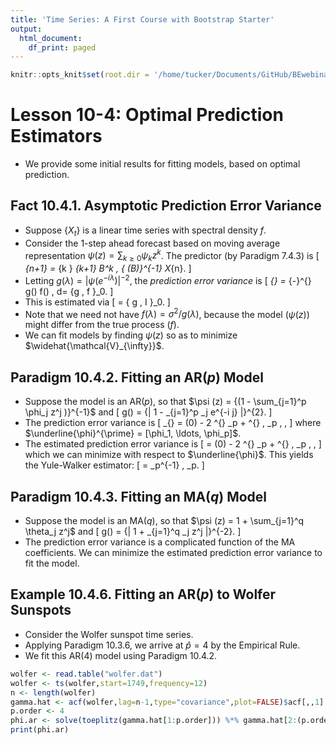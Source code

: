 ```yaml
---
title: 'Time Series: A First Course with Bootstrap Starter'
output:
  html_document:
    df_print: paged
---
```


```r
knitr::opts_knit$set(root.dir = '/home/tucker/Documents/GitHub/BEwebinar/Data')
```

# Lesson 10-4: Optimal Prediction Estimators

- We provide some initial results for fitting models, based on optimal prediction.

## Fact 10.4.1. Asymptotic Prediction Error Variance

- Suppose $\{ X_t \}$ is a linear time series with spectral density $f$.
- Consider the $1$-step ahead forecast based on moving average representation $\psi (z) = \sum_{k \geq 0} \psi_k z^k$. The predictor (by Paradigm 7.4.3) is
\[
 \widehat{X}_{n+1} = \sum_{k \geq 0} \psi_{k+1} B^k \, { \psi (B)}^{-1} X_{n}.
\]
- Letting $g(\lambda) = {| \psi (e^{-i \lambda}) |}^{-2}$, the *prediction error variance* is
\[
 \mathcal{V}_{\infty} = \frac{1}{2 \pi} \int_{-\pi}^{\pi} g(\lambda) f(\lambda) \, d\lambda =
  {\langle g \, f \rangle}_0.
\]
- This is estimated via
\[
 \widehat{\mathcal{V}_{\infty}} = { \langle g \, I \rangle }_0.
\]
- Note that we need not have $f(\lambda) = \sigma^2/  g (\lambda)$, because the model
($\psi (z)$) might differ from the true process ($f$).
- We can fit models by finding $\psi (z)$ so as to minimize $\widehat{\mathcal{V}_{\infty}}$. 

## Paradigm 10.4.2. Fitting an AR($p$) Model

- Suppose the model is an AR($p$), so that $\psi (z) = {(1 - \sum_{j=1}^p \phi_j z^j )}^{-1}$ and
\[
g(\lambda) = {| 1 - \sum_{j=1}^p \phi_j e^{-i \lambda j} |}^{2}.
\]
- The prediction error variance is
\[
\mathcal{V}_{\infty} = \gamma (0) - 2 \underline{\phi}^{\prime} \underline{\gamma}_p + \underline{\phi}^{\prime} \, \Gamma_p \, \underline{\phi},
\]
where $\underline{\phi}^{\prime} = [\phi_1, \ldots, \phi_p]$.
- The estimated prediction error variance is
\[
\widehat{\mathcal{V}_{\infty}} = \widehat{\gamma} (0) - 2 \underline{\phi}^{\prime} \widehat{\underline{\gamma}}_p +  \underline{\phi}^{\prime} \, \widehat{\Gamma}_p \, \underline{\phi},
\]
 which we can minimize with respect to $\underline{\phi}$. This yields the Yule-Walker estimator:
\[
 \widehat{\underline{\phi}} = \widehat{\Gamma}_p^{-1} \, \widehat{\underline{\gamma}}_p.
\]
 
## Paradigm 10.4.3. Fitting an MA($q$) Model 
 
- Suppose the model is an MA($q$), so that $\psi (z) = 1 + \sum_{j=1}^q \theta_j z^j$ and
\[
g(\lambda) = {| 1 + \sum_{j=1}^q \theta_j z^j  |}^{-2}.
\]
- The prediction error variance is a complicated function of the MA coefficients. We can minimize
the estimated prediction error variance to fit the model.

## Example 10.4.6. Fitting an AR($p$) to Wolfer Sunspots

- Consider the Wolfer sunspot time series.
- Applying Paradigm 10.3.6, we arrive at $\widehat{p} = 4$ by the Empirical Rule.
- We fit this AR(4) model using Paradigm 10.4.2.

```r
wolfer <- read.table("wolfer.dat")
wolfer <- ts(wolfer,start=1749,frequency=12)
n <- length(wolfer)
gamma.hat <- acf(wolfer,lag=n-1,type="covariance",plot=FALSE)$acf[,,1]
p.order <- 4
phi.ar <- solve(toeplitz(gamma.hat[1:p.order])) %*% gamma.hat[2:(p.order+1)]
print(phi.ar)
```


